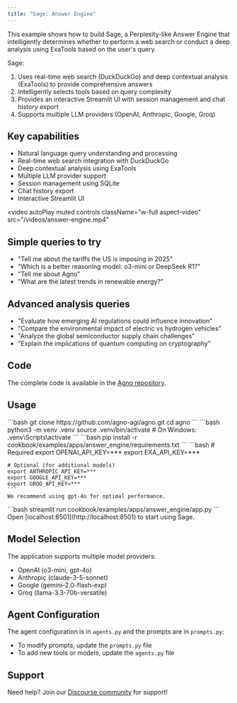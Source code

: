 ```yaml
---
title: "Sage: Answer Engine"
---
```


This example shows how to build Sage, a Perplexity-like Answer Engine that intelligently determines whether to perform a web search or conduct a deep analysis using ExaTools based on the user's query.

Sage:
1. Uses real-time web search (DuckDuckGo) and deep contextual analysis (ExaTools) to provide comprehensive answers
2. Intelligently selects tools based on query complexity
3. Provides an interactive Streamlit UI with session management and chat history export
4. Supports multiple LLM providers (OpenAI, Anthropic, Google, Groq)

## Key capabilities
- Natural language query understanding and processing
- Real-time web search integration with DuckDuckGo
- Deep contextual analysis using ExaTools
- Multiple LLM provider support
- Session management using SQLite
- Chat history export
- Interactive Streamlit UI

<video
  autoPlay
  muted
  controls
  className="w-full aspect-video"
  src="/videos/answer-engine.mp4"
></video>

## Simple queries to try
- "Tell me about the tariffs the US is imposing in 2025"
- "Which is a better reasoning model: o3-mini or DeepSeek R1?"
- "Tell me about Agno"
- "What are the latest trends in renewable energy?"

## Advanced analysis queries
- "Evaluate how emerging AI regulations could influence innovation"
- "Compare the environmental impact of electric vs hydrogen vehicles"
- "Analyze the global semiconductor supply chain challenges"
- "Explain the implications of quantum computing on cryptography"

## Code

The complete code is available in the [Agno repository](https://github.com/agno-agi/agno).

## Usage

<Steps>
  <Step title="Clone the repository">
    ```bash
    git clone https://github.com/agno-agi/agno.git
    cd agno
    ```
  </Step>

  <Step title="Create virtual environment">
    ```bash
    python3 -m venv .venv
    source .venv/bin/activate  # On Windows: .venv\Scripts\activate
    ```
  </Step>

  <Step title="Install dependencies">
    ```bash
    pip install -r cookbook/examples/apps/answer_engine/requirements.txt
    ```
  </Step>

  <Step title="Set up API keys">
    ```bash
    # Required
    export OPENAI_API_KEY=***
    export EXA_API_KEY=***

    # Optional (for additional models)
    export ANTHROPIC_API_KEY=***
    export GOOGLE_API_KEY=***
    export GROQ_API_KEY=***
    ```
    We recommend using gpt-4o for optimal performance.
  </Step>

  <Step title="Launch the app">
    ```bash
    streamlit run cookbook/examples/apps/answer_engine/app.py
    ```
    Open [localhost:8501](http://localhost:8501) to start using Sage.
  </Step>
</Steps>

## Model Selection
The application supports multiple model providers:
- OpenAI (o3-mini, gpt-4o)
- Anthropic (claude-3-5-sonnet)
- Google (gemini-2.0-flash-exp)
- Groq (llama-3.3-70b-versatile)

## Agent Configuration
The agent configuration is in `agents.py` and the prompts are in `prompts.py`:
- To modify prompts, update the `prompts.py` file
- To add new tools or models, update the `agents.py` file

## Support

Need help? Join our [Discourse community](https://community.agno.com) for support!
